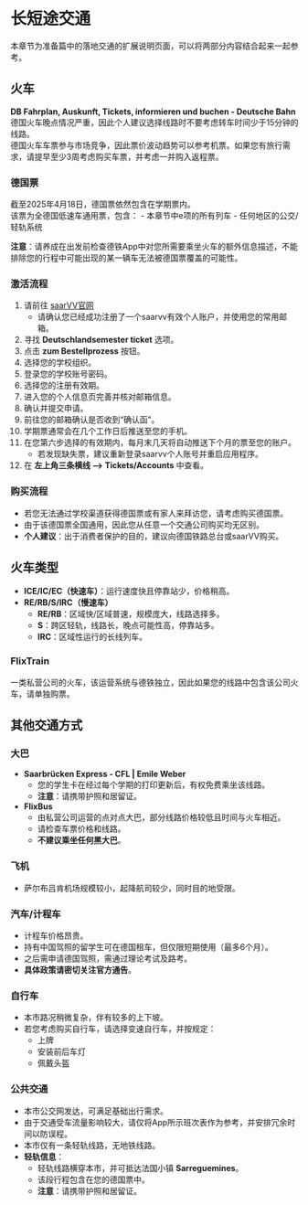 # 长短途交通 {.unnumbered}

本章节为准备篇中的落地交通的扩展说明页面，可以将两部分内容结合起来一起参考。

## 火车
**DB Fahrplan, Auskunft, Tickets, informieren und buchen - Deutsche Bahn**  
德国火车晚点情况严重，因此个人建议选择线路时不要考虑转车时间少于15分钟的线路。  
德国火车车票参与市场竞争，因此票价波动趋势可以参考机票。如果您有旅行需求，请提早至少3周考虑购买车票，并考虑一并购入返程票。

### 德国票
截至2025年4月18日，德国票依然包含在学期票内。  
该票为全德国低速车通用票，包含：
- 本章节中e项的所有列车
- 任何地区的公交/轻轨系统

**注意**：请养成在出发前检查德铁App中对您所需要乘坐火车的额外信息描述，不能排除您的行程中可能出现的某一辆车无法被德国票覆盖的可能性。

### 激活流程
1. 请前往 [saarVV官网](https://saarvv.de/)
   - 请确认您已经成功注册了一个saarvv有效个人账户，并使用您的常用邮箱。
2. 寻找 **Deutschlandsemester ticket** 选项。
3. 点击 **zum Bestellprozess** 按钮。
4. 选择您的学校组织。
5. 登录您的学校账号密码。
6. 选择您的注册有效期。
7. 进入您的个人信息页完善并核对邮箱信息。
8. 确认并提交申请。
9. 前往您的邮箱确认是否收到“确认函”。
10. 学期票通常会在几个工作日后推送至您的手机。
11. 在您第六步选择的有效期内，每月末几天将自动推送下个月的票至您的账户。
    - 若发现缺失票，建议重新登录saarvv个人账号并重启应用程序。
12. 在 **左上角三条横线 --> Tickets/Accounts** 中查看。

### 购买流程
- 若您无法通过学校渠道获得德国票或有家人来拜访您，请考虑购买德国票。
- 由于该德国票全国通用，因此您从任意一个交通公司购买均无区别。
- **个人建议**：出于消费者保护的目的，建议向德国铁路总台或saarVV购买。

## 火车类型
- **ICE/IC/EC（快速车）**：运行速度快且停靠站少，价格稍高。
- **RE/RB/S/IRC（慢速车）**
  - **RE/RB**：区域快/区域普速，规模庞大，线路选择多。
  - **S**：跨区轻轨，线路长，晚点可能性高，停靠站多。
  - **IRC**：区域性运行的长线列车。

### FlixTrain
一类私营公司的火车，该运营系统与德铁独立，因此如果您的线路中包含该公司火车，请单独购票。

## 其他交通方式
### 大巴
- **Saarbrücken Express - CFL | Emile Weber**  
  - 您的学生卡在经过每个学期的打印更新后，有权免费乘坐该线路。  
  - **注意**：请携带护照和居留证。
- **FlixBus**  
  - 由私营公司运营的点对点大巴，部分线路价格较低且时间与火车相近。  
  - 请检查车票价格和线路。  
  - **不建议乘坐任何黑大巴**。

### 飞机
- 萨尔布吕肯机场规模较小，起降航司较少，同时目的地受限。

### 汽车/计程车
- 计程车价格昂贵。
- 持有中国驾照的留学生可在德国租车，但仅限短期使用（最多6个月）。
- 之后需申请德国驾照，需通过理论考试及路考。
- **具体政策请密切关注官方通告**。

### 自行车
- 本市路况稍微复杂，伴有较多的上下坡。
- 若您考虑购买自行车，请选择变速自行车，并按规定：
  - 上牌
  - 安装前后车灯
  - 佩戴头盔

### 公共交通
- 本市公交网发达，可满足基础出行需求。
- 由于交通受车流量影响较大，请仅将App所示班次表作为参考，并安排冗余时间以防误程。
- 本市仅有一条轻轨线路，无地铁线路。
- **轻轨信息**：
  - 轻轨线路横穿本市，并可抵达法国小镇 **Sarreguemines**。
  - 该段行程包含在您的德国票中。
  - **注意**：请携带护照和居留证。